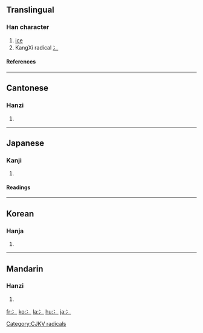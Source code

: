 ==Translingual==
{{stroke order|type=animate}}
===Han character===
{{Han char|rn=15|rad=冫|as=00|sn=2|four=|canj=戈一 (IM)}}
# [[ice]]
# KangXi radical [[Index:Chinese radical/冫|冫]]
====References====
{{Han ref|kx=0131.150|dkj=01607|dj=0294.110|hdz=10295.010|uh=51AB|ud=20907}}
----

==Cantonese==
===Hanzi===
{{yue-hanzi|jyut=|y=[[bing1]]}}
# {{defn|Cantonese}}
----
==Japanese==
===Kanji===
{{ja-kanji|grade=|rs=冫00}}
# {{defn|Japanese}}
====Readings====
{{ja-readings|on=[[ひょう]] (hyō)|kun=[[こおり]] (koori)}}
----
==Korean==
===Hanja===
{{ko-hanja|hangeul=빙|rv=bing|mr=ping}}
# {{defn|Korean}}


[[Category:CJKV radicals]]
----
==Mandarin==
===Hanzi===
{{cmn-hanzi|pin=[[bīng]] ([[bing1]])|wg=ping<sup>1</sup>}}
# {{defn|Mandarin}}

[[fr:冫]]
[[ko:冫]]
[[la:冫]]
[[hu:冫]]
[[ja:冫]]